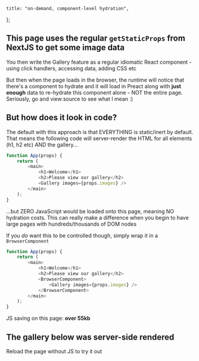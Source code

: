 
    title: "on-demand, component-level hydration",
};

## This page uses the regular `getStaticProps` from NextJS to get some image data

You then write the Gallery feature as a regular idiomatic React component - using click handlers, accessing data,
adding CSS etc

But then when the page loads in the browser, the runtime will notice that there's a component to hydrate and it will
load in Preact along with <strong>just enough</strong> data to re-hydrate this component alone - NOT the entire
page. Seriously, go and view:source to see what I mean :)

## But how does it look in code?

The default with this approach is that EVERYTHING is static/inert by default.
That means the following code will server-render the HTML for all elements (h1, h2 etc) AND the gallery...

```typescript jsx
function App(props) {
    return (
        <main>
            <h1>Welcome</h1>
            <h2>Please view our gallery</h2>
            <Gallery images={props.images} />
        </main>
    );
}
```

...but ZERO JavaScript would be loaded onto this page, meaning NO hydration costs. This can really make a difference
when you begin to have large pages with hundreds/thousands of DOM nodes

If you <em>do</em> want this to be controlled though, simply wrap it in a `BrowserComponent`

```typescript jsx
function App(props) {
    return (
        <main>
            <h1>Welcome</h1>
            <h2>Please view our gallery</h2>
            <BrowserComponent>
                <Gallery images={props.images} />
            </BrowserComponent>
        </main>
    );
}
```

JS saving on this page: <strong>over 55kb</strong>

## The gallery below was server-side rendered

Reload the page without JS to try it out

